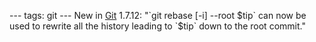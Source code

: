 ---
tags: git
---
New in [[Git]] 1.7.12: "`git rebase [-i] --root $tip` can now be used to rewrite all the  history leading to `$tip` down to the root commit."
